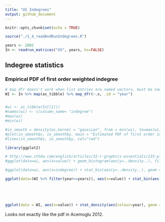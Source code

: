 ```yaml
---
title: "US Indegrees"
output: github_document
---
```


```r
knitr::opts_chunk$set(echo = TRUE)
```


```r


source("./1_4_readAndRunIndegrees.R")

years <- 2002
In <- readrun_matrices("US", years, bs=FALSE)


```

## Indegree statistics

### Empirical PDF of first order weighted indegree

```r

# map_dfr doesn't work when list entries are named vectors, must be named tibbles
WI <- In %>% map(as_tibble) %>% map_dfr(~.x, .id = "year")


#wi <- as_tibble(In[[1]])
#names(wi) <- c(column_name= "indegree")
#max(wi)
#min(wi)

#in_smooth = density(wi,kernel = "gaussian", from = min(wi), to=max(wi))
#plot(in_smooth$x, in_smooth$y, main = "Estimated PDF of first order indegree")
#lines(in_smooth$x, in_smooth$y, col="red")

```


```r

library(ggplot2)

# http://www.sthda.com/english/articles/32-r-graphics-essentials/133-plot-one-variable-frequency-graph-density-distribution-and-more/
#ggplot(data=wi, aes(x=value)) + geom_histogram(aes(y=..density..), fill="transparent", colour="black") + geom_density() + theme_minimal()

#ggplot(data=wi, aes(x=indegree)) + stat_bin(aes(y=..density..), geom = "step") + geom_density() + theme_minimal()

ggplot(data=(WI %>% filter(year==years)), aes(x=value)) + stat_bin(aes(y=..density..), geom = "step") + geom_density() + theme_minimal() + xlab("indegree") + ggtitle(years)





ggplot(data = WI, aes(x=value)) + stat_density(aes(colour=year), geom = "line", position = "identity") + theme_minimal() + xlab("indegree")


```

Looks not exactly like the pdf in Acemoglu 2012.
